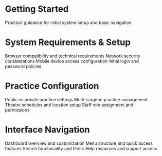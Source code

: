 # Getting Started {#sec-getting-started}

Practical guidance for initial system setup and basic navigation.

# System Requirements & Setup

Browser compatibility and technical requirements
Network security considerations
Mobile device access configuration
Initial login and password policies


# Practice Configuration

Public vs private practice settings
Multi-surgeon practice management
Theatre schedules and location setup
Staff role assignment and permissions


# Interface Navigation

Dashboard overview and customization
Menu structure and quick access features
Search functionality and filters
Help resources and support access



